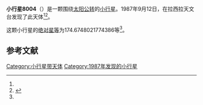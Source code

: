 {{Infobox planet
| bgcolour = #FFFFC0
| name = 8004
| symbol = 
| image = 
| caption = 
| discovery = yes
| discovery_ref = 
| discoverer = {{link-en|亨利·德波鸿诺|Henri Debehogne}}
| discovery_site = [[拉西拉天文台|拉西拉天文台]] 
| discovered = 1987年9月12日
| designations = yes
| mp_name = 
| named_after = 
| alt_names = 1987 RX/ 1982 VE5 / 1996 DA6
| mp_category = [[主带小行星|主带小行星]]
| orbit_ref = <ref name="a">[http://ssd.jpl.nasa.gov/sbdb.cgi?sstr=8004 8004] {{Wayback|url=http://ssd.jpl.nasa.gov/sbdb.cgi?sstr=8004 |date=20201124030238 }}，小行星數據庫瀏覽器（JPL Small-Body Database Browser）－[[美国国家航空航天局|美国国家航空航天局]]喷气推进实验室</ref>
| epoch = 2456400.5 (2013年4月18日更新)
| aphelion = {{convert|3.958769468341119|AU|km|3|abbr=on|lk=out}}
| perihelion = {{convert|2.38826797859197|AU|km|3|abbr=on}}
| semimajor = {{convert|3.173518723466545|AU|km|3|abbr=on}}
| eccentricity = 0.24743851
| period = 2064.952301 [[日|日]]<br />5.65[[儒略年|儒略年]]
| avg_speed = 
| inclination = 1.904334071206555
| asc_node = 148.321519074837
| mean_anomaly = 
| arg_peri = 174.6748021774386
| satellites = 
| physical_characteristics = yes
| dimensions = 
| mass = 
| density = 
| surface_grav = 
| escape_velocity = 
| sidereal_day = 
| axial_tilt = 
| pole_ecliptic_lat = 
| pole_ecliptic_lon = 
| albedo = 
| temperatures= 
| temp_name1 = 
| mean_temp_1 = 
| max_temp_1 = 
| temp_name2 = 
| max_temp_2 = 
| spectral_type = 
| abs_magnitude = 174.6748021774386
}}

'''小行星8004'''（{{lang-en|8004}}）是一颗围绕[[太阳|太阳]][[公转|公转]]的[[小行星|小行星]]。1987年9月12日，{{link-en|亨利·德波鸿诺|Henri Debehogne}}在拉西拉天文台发现了此天体<ref name="a" /><ref>{{cite news|title=小行星列表|url=http://cfa-www.harvard.edu/iau/lists/NumberedMPs.txt|accessdate=2013-07-08|newspaper=哈佛大学|archive-date=2008-05-17|archive-url=https://web.archive.org/web/20080517010638/http://cfa-www.harvard.edu/iau/lists/NumberedMPs.txt|dead-url=no}}</ref>。

这颗小行星的[[绝对星等|绝对星等]]为174.6748021774386等<ref name="a" />。

==参考文献==
{{reflist}}
{{Minor Planet Number|[[小行星8003|小行星8003]]|[[小行星8005|小行星8005]]}}

{{小天体}}

[[Category:小行星带天体|Category:小行星带天体]]
[[Category:1987年发现的小行星|Category:1987年发现的小行星]]

{{asteroid-stub}}